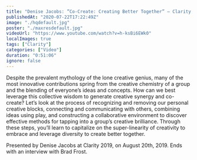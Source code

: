 ```yaml
---
title: "Denise Jacobs: ”Co-Create: Creating Better Together” — Clarity 2019"
publishedAt: "2020-07-22T17:22:49Z"
image: "./hqdefault.jpg"
poster: "./maxresdefault.jpg"
videoUrl: "https://www.youtube.com/watch?v=h-ksBi6EWk0"
localImages: true
tags: ["Clarity"]
categories: ["Video"]
duration: "0:51:06"
ignore: false
---
```


Despite the prevalent mythology of the lone creative genius, many of the most innovative contributions spring from the creative chemistry of a group and the blending of everyone’s ideas and concepts. How can we best leverage this collective wisdom to generate creative synergy and co-create? Let’s look at the process of recognizing and removing our personal creative blocks, connecting and communicating with others, combining ideas using play, and constructing a collaborative environment to discover effective methods for tapping into a group’s creative brilliance. Through these steps, you’ll learn to capitalize on the super-linearity of creativity to embrace and leverage diversity to create better together.

Presented by Denise Jacobs at Clarity 2019, on August 20th, 2019. Ends with an interview with Brad Frost.
